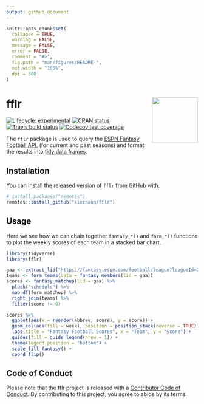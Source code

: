 ```yaml
---
output: github_document
---
```


<!-- README.md is generated from README.Rmd. Please edit that file -->

```r
knitr::opts_chunk$set(
  collapse = TRUE,
  warning = FALSE,
  message = FALSE,
  error = FALSE,
  comment = "#>",
  fig.path = "man/figures/README-",
  out.width = "100%",
  dpi = 300
)
```

# fflr <img src="man/figures/logo.png" align="right" width="120" />

<!-- badges: start -->
[![Lifecycle: experimental](https://img.shields.io/badge/lifecycle-experimental-orange.svg)](https://www.tidyverse.org/lifecycle/#experimental)
[![CRAN status](https://www.r-pkg.org/badges/version/fflr)](https://CRAN.R-project.org/package=fflr)
[![Travis build status](https://travis-ci.org/kiernann/fflr.svg?branch=master)](https://travis-ci.org/kiernann/fflr)
[![Codecov test coverage](https://codecov.io/gh/kiernann/fflr/branch/master/graph/badge.svg)](https://codecov.io/gh/kiernann/fflr?branch=master)
<!-- badges: end -->

The `fflr` package is used to query the [ESPN Fantasy Football API](https://fantasy.espn.com/apis/v3/games/ffl/), (for current and past seasons) and format the results into [tidy data frames](https://vita.had.co.nz/papers/tidy-data.pdf).

## Installation

You can install the released version of `fflr` from GitHub with:

```r
# install.packages("remotes")
remotes::install_github("kiernann/fflr")
```

## Usage

Here we see how we can chain together `fantasy_*()` and `form_*()` functions to plot the weekly scores of each team in a stacked bar chart.

```r
library(tidyverse)
library(fflr)

gaa <- extract_lid("https://fantasy.espn.com/football/league?leagueId=252353")
teams <- form_teams(data = fantasy_members(lid = gaa))
scores <- fantasy_matchup(lid = gaa) %>% 
  pluck("schedule") %>%
  map_df(form_matchup) %>% 
  right_join(teams) %>% 
  filter(score != 0)

scores %>% 
  ggplot(aes(x = reorder(abbrev, score), y = score)) +
  geom_col(aes(fill = week), position = position_stack(reverse = TRUE)) +
  labs(title = "Fantasy Football Scores", x = "Team", y = "Score") +
  guides(fill = guide_legend(nrow = 1)) +
  theme(legend.position = "bottom") +
  scale_fill_fantasy() +
  coord_flip()
```

## Code of Conduct

Please note that the fflr project is released with a 
[Contributor Code of Conduct][coc]. By contributing to this project, you agree
to abide by its terms.

[coc]: https://contributor-covenant.org/version/1/0/0/CODE_OF_CONDUCT.html
